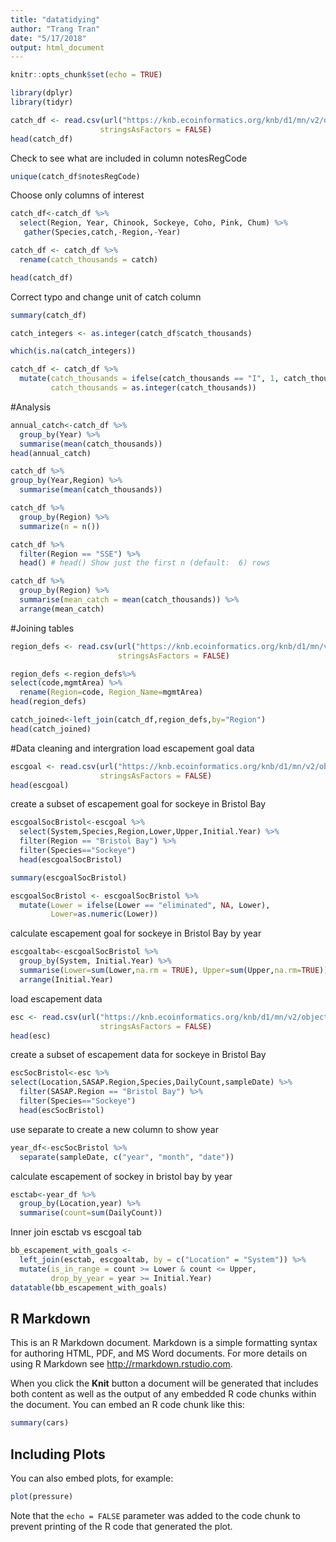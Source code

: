 ```yaml
---
title: "datatidying"
author: "Trang Tran"
date: "5/17/2018"
output: html_document
---
```


```r
knitr::opts_chunk$set(echo = TRUE)
```


```r
library(dplyr)
library(tidyr)

```



```r
catch_df <- read.csv(url("https://knb.ecoinformatics.org/knb/d1/mn/v2/object/df35b.302.1", method = "libcurl"),
                    stringsAsFactors = FALSE)
head(catch_df)

```

Check to see what are included in column notesRegCode
```r
unique(catch_df$notesRegCode)

```

Choose only columns of interest
```r

catch_df<-catch_df %>% 
  select(Region, Year, Chinook, Sockeye, Coho, Pink, Chum) %>% 
   gather(Species,catch,-Region,-Year)
```

```r
catch_df <- catch_df %>% 
  rename(catch_thousands = catch)

head(catch_df)
```



Correct typo and change unit of catch column

```r
summary(catch_df)
```

```r
catch_integers <- as.integer(catch_df$catch_thousands)
```

```r
which(is.na(catch_integers))
```

```r
catch_df <- catch_df %>%
  mutate(catch_thousands = ifelse(catch_thousands == "I", 1, catch_thousands),
         catch_thousands = as.integer(catch_thousands))
```



#Analysis
```r
annual_catch<-catch_df %>% 
  group_by(Year) %>% 
  summarise(mean(catch_thousands))
head(annual_catch)
```

```r
catch_df %>% 
group_by(Year,Region) %>% 
  summarise(mean(catch_thousands))

```

```r
catch_df %>% 
  group_by(Region) %>%
  summarize(n = n())
```

```r
catch_df %>% 
  filter(Region == "SSE") %>% 
  head() # head() Show just the first n (default:  6) rows
```

```r
catch_df %>% 
  group_by(Region) %>% 
  summarise(mean_catch = mean(catch_thousands)) %>% 
  arrange(mean_catch)
```


#Joining tables
```r
region_defs <- read.csv(url("https://knb.ecoinformatics.org/knb/d1/mn/v2/object/df35b.303.1", method = "libcurl"),
                        stringsAsFactors = FALSE)

```


```r
region_defs <-region_defs%>% 
select(code,mgmtArea) %>% 
  rename(Region=code, Region_Name=mgmtArea)
head(region_defs)
```

```r
catch_joined<-left_join(catch_df,region_defs,by="Region")
head(catch_joined)
```


#Data cleaning and intergration
load escapement goal data
```r
escgoal <- read.csv(url("https://knb.ecoinformatics.org/knb/d1/mn/v2/object/knb.92014.1", method = "libcurl"),
                    stringsAsFactors = FALSE)
head(escgoal)

```

create a subset of escapement goal for sockeye in Bristol Bay
```r
escgoalSocBristol<-escgoal %>% 
  select(System,Species,Region,Lower,Upper,Initial.Year) %>% 
  filter(Region == "Bristol Bay") %>%
  filter(Species=="Sockeye")
  head(escgoalSocBristol)
```

```r
summary(escgoalSocBristol)

```



```r
escgoalSocBristol <- escgoalSocBristol %>%
  mutate(Lower = ifelse(Lower == "eliminated", NA, Lower),
         Lower=as.numeric(Lower))
```


calculate escapement goal for sockeye in Bristol Bay by year

```r
escgoaltab<-escgoalSocBristol %>% 
  group_by(System, Initial.Year) %>% 
  summarise(Lower=sum(Lower,na.rm = TRUE), Upper=sum(Upper,na.rm=TRUE)) %>% 
  arrange(Initial.Year)

```

load escapement data
```r
esc <- read.csv(url("https://knb.ecoinformatics.org/knb/d1/mn/v2/object/knb.92020.1", method = "libcurl"),
                    stringsAsFactors = FALSE)
head(esc)

```

create a subset of escapement data for sockeye in Bristol Bay
```r
escSocBristol<-esc %>% 
select(Location,SASAP.Region,Species,DailyCount,sampleDate) %>% 
  filter(SASAP.Region == "Bristol Bay") %>%
  filter(Species=="Sockeye")
  head(escSocBristol)
```

use separate to create a new column to show year

```r

year_df<-escSocBristol %>% 
  separate(sampleDate, c("year", "month", "date"))

```

calculate escapement of sockey in bristol bay by year


```r
esctab<-year_df %>% 
  group_by(Location,year) %>% 
  summarise(count=sum(DailyCount))

```


Inner join esctab vs escgoal tab

```r
bb_escapement_with_goals <- 
  left_join(esctab, escgoaltab, by = c("Location" = "System")) %>% 
  mutate(is_in_range = count >= Lower & count <= Upper,
         drop_by_year = year >= Initial.Year)
datatable(bb_escapement_with_goals)
```



## R Markdown

This is an R Markdown document. Markdown is a simple formatting syntax for authoring HTML, PDF, and MS Word documents. For more details on using R Markdown see <http://rmarkdown.rstudio.com>.

When you click the **Knit** button a document will be generated that includes both content as well as the output of any embedded R code chunks within the document. You can embed an R code chunk like this:

```r
summary(cars)
```

## Including Plots

You can also embed plots, for example:

```r
plot(pressure)
```

Note that the `echo = FALSE` parameter was added to the code chunk to prevent printing of the R code that generated the plot.

